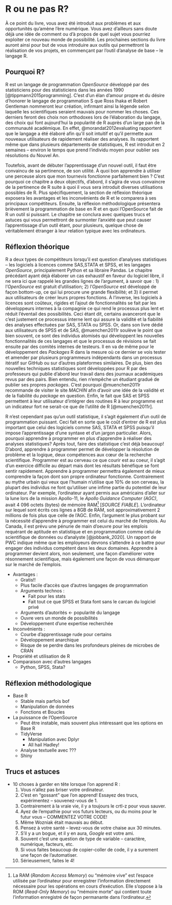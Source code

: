 # R ou ne pas R?
\begin{flushright}
William Poirier
\end{flushright}

À ce point du livre, vous avez été introduit aux problèmes et aux opportunités qu'amène l'ère numérique. Vous avez d'ailleurs sans doute déjà une idée de comment ou d’à propos de quel sujet vous pourriez exploiter ce nouveau monde de possibilité. Les prochaines sections du livre auront ainsi pour but de vous introduire aux outils qui permettront la réalisation de vos projets, en commençant par l'outil d'analyse de base -- le langage R.

## Pourquoi R?
R est un langage de programmation *OpenSource* développé par des statisticiens pour des statisticiens dans les années 1990 [@tippmann2015programming]. C'est d'un élan d'amour propre et du désire d'honorer le langage de programmation S que Ross Ihaka et Robert Gentleman nommeront leur création, infirmant ainsi la légende selon laquelle les scientifiques seraient mauvais pour nommer les choses. Ces derniers feront des choix non orthodoxes lors de l'élaboration du langage, des choix qui font aujourd'hui la popularité de R auprès d'un large pan de la communauté académique. En effet, @morandat2012evaluating rapportent que le langage a été élaboré afin qu'il soit intuitif et qu'il permette aux nouveaux utilisateurs de rapidement réaliser des analyses. Ils rapportent même que dans plusieurs départements de statistiques, R est introduit en 2 semaines -- environ le temps que prend l’individu moyen pour oublier ses résolutions du Nouvel An. 

Toutefois, avant de débuter l'apprentissage d'un nouvel outil, il faut être convaincu de sa pertinence, de son utilité. À quoi bon apprendre à utiliser une perceuse alors que mon tournevis fonctionne parfaitement bien ? C'est pourquoi ce chapitre a deux objectifs, d'abord, il s'agira de vous convaincre de la pertinence de R suite à quoi il vous sera introduit diverses utilisations possibles de R. Plus spécifiquement, la section de réflexion théorique exposera les avantages et les inconvénients de R et le comparera à ses principaux compétiteurs. Ensuite, la réflexion méthodologique présentera brièvement la programmation de base en R et en quoi l'OpenSource fait de R un outil si puissant. Le chapitre se conclura avec quelques trucs et astuces qui vous permettront de surmonter l'anxiété que peut causer l'apprentissage d'un outil étant, pour plusieurs, quelque chose de véritablement étranger à leur relation typique avec les ordinateurs.

## Réflexion théorique
R a deux types de compétiteurs lorsqu'il est question d'analyses statistiques -- les logiciels à licences comme SAS,STATA et SPSS, et les langages *OpenSource*, principalement Python et sa libraire Pandas. Le chapitre précédant ayant déjà élaborer un cas exhaustif en faveur du logiciel libre, il ne sera ici que rappelé les grandes lignes de l'argument, à savoir que : 1) l'*OpenSource* est gratuit d'utilisation; 2) l'*OpenSource* est développé de façon bottom-up, ce qui lui procure une grande flexibilité; et 3) il permet aux utilisateurs de créer leurs propres fonctions. À l'inverse, les logiciels à licences sont coûteux, rigides et l'ajout de fonctionnalités se fait par les développeurs internes à la compagnie ce qui rend le processus plus lent et réduit l'éventail des possibilités. Ceci étant dit, certains avanceront que le c'est justement ce processus interne lent qui assure la validité et la fiabilité des analyses effectuées par SAS, STATA ou SPSS.  Or, dans son livre dédié aux utilisateurs de SPSS et de SAS, @muenchen2011r soulève le point que bien souvent, ce sont des individus atomisés qui développent les nouvelles fonctionnalités de ces langages et que le processus de révisions se fait ensuite par des comités internes de testeurs. Il en va de même pour le développement des *Packages* R dans la mesure où ce dernier se vois tester et amender par plusieurs programmeurs indépendants dans un processus itératif sur GitHub ou sur d'autres plateformes similaires. De plus, bien des nouvelles techniques statistiques sont développées pour R par des professeurs qui publie d'abord leur travail dans des journaux académiques revus par des pairs. Bien entendu, rien n’empêche un étudiant gradué de publier ses propres *packages*. C'est pourquoi @muenchen2011r recommande de visiter le site *MACHIN* afin d'avoir une idée de la validité et de la fiabilité du *package* en question. Enfin, le fait que SAS et SPSS permettent à leur utilisateur d'intégrer des routines R à leur programme est un indicateur fort ne serait-ce que de l'utilité de R [@muenchen2011r].

R n'est cependant pas qu'un outil statistique, il s'agit également d'un outil de programmation puissant. Ceci fait en sorte que le coût d'entrer de R est plus important que celui des logiciels comme SAS, STATA et SPSS puisqu'il impose l'apprentissage d'une syntaxe et d'un jargon particulier. Alors, pourquoi apprendre à programmer en plus d'apprendre à réaliser des analyses statistiques? Après tout, faire des statistique c'est déjà beaucoup! D'abord, apprendre à programmer permet de développer la résolution de problème et la logique, deux compétences aux cœur de la recherche scientifique. Programmer est au cerveau ce que courir est au coeur, il s'agit d'un exercice difficile au départ mais dont les résultats bénéfique se font sentir rapidement. Apprendre à programmer permettra également de mieux comprendre la façon dont son propre ordinateur fonctionne. Contrairement au mythe urbain qui veux que l'humain n'utilise que 10% de son cerveau, la plupart des individus ne font qu'utiliser une infime partie du potentiel de leur ordinateur. Par exemple, l'ordinateur ayant permis aux américains d'aller sur la lune lors de la mission Apollo-11, le  *Apollo Guidance Computer (AGC)*, avait 4 096 octets (bytes) de mémoire RAM[^1] [*SOURCE FIABLE*]. L'ordinateur sur lequel sont écrits ces lignes a 8GB de RAM, soit approximativement 2 millions de fois plus que celle de l'AGC. Enfin, l'argument le plus probant sur la nécessité d'apprendre à programmer est celui du marché de l'emplois. Au Canada, il est prévu une pénurie de main d'oeuvre pour les emplois requérant de aptitude en statistique et en programmation comme celui de scientifique de données ou d'analyste [@jobbank_2020]. Un rapport de PWC indique même que les employeurs devrons s'attendre à ce battre pour engager des individus compétent dans les deux domaines. Apprendre à programmer devient alors, non seulement, une façon d'améliorer votre résonnement scientifique, mais également une façon de vous démarquer sur le marché de l'emplois.

[^1]: La RAM (*Random Access Memory*) ou "mémoire vive" est l'espace utilisée par l'ordinateur pour enregistrer l'information directement nécessaire pour les opérations en cours d'exécution. Elle s'oppose à la ROM (*Read-Only Memory*) ou "mémoire morte" qui contient toute l'information enregistré de façon permanante dans l'ordinateur.

  - Avantages :
    - Gratis!!
    - Plus facile d'accès que d'autres langages de programmation
    - Arguments technos :
      - Fait pour les stats
      - Fait tout ce que SPSS et Stata font sans le carcan du logiciel privé
    - Arguments d'autorités <- popularité du langage
    - Ouvre vers un monde de possibilités
    - Développement d'une expertise recherchée 
  - Inconvénients :
    - Courbe d'apprentissage rude pour certains
    - Développement anarchique
    - Risque de se perdre dans les profondeurs pleines de microbes de CRAN
  - Propriété et utilisation de R
  - Comparaison avec d’autres langages
    - Python, SPSS, Stata?

## Réflexion méthodologique
  - Base R
    - Stable mais parfois bof
    - Manipulation de données
    - Fonctions et Boucles
  - La puissance de l'OpenSource
    - Peut être instable, mais souvent plus intéressant que les options en Base R
    - TidyVerse
      - Manipulation avec Dplyr
      - All hail Hadley!
    - Analyse textuelle avec ???
    - Shiny

## Trucs et astuces
  - 10 choses à garder en tête lorsque l'on apprend R :
    1. Vous n'allez pas briser votre ordinateur. 
    2. C'est en "gossant" que l'on apprend! Essayez des trucs, expérimentez -- souvenez-vous de 1.
    3. Contrairement à la vraie vie, il y a toujours le crtl-z pour vous sauver.
    4. Ayez de l'empathie pour vos futurs lecteurs, ou du moins pour le futur vous -- COMMENTEZ VOTRE CODE!
    5. Même Wozniak était mauvais au début.
    6. Pensez à votre santé -- levez-vous de votre chaise aux 30 minutes.
    7. S'il y a un bogue, et il y en aura, *Google* est votre ami.
    8. Souvent c'est une question de type de variable -- caractère, numérique, facteurs, etc.
    9. Si vous faites beaucoup de copier-coller de code, il y a surement une façon de l'automatiser.
    10. Sérieusement, faites le 4! 
